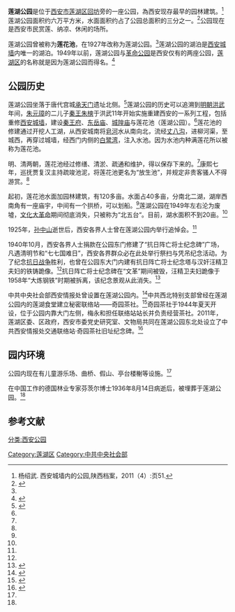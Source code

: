{{Infobox park
|park        = 莲湖公园
|image       = Lianhu Park.jpg
|image size  = 
|alt         = 
|caption     = 莲湖公园北门
|type        = 公共公园
|location    = {{CHN}}[[陕西省|陕西省]][[西安市|西安市]][[莲湖区|莲湖区]]莲湖路18号
|coordinates = 
|size        = 60000平方米
|opened      = 1927年
|operator    = [[西安市市容园林局|西安市市容园林局]]
|visitors    = 
|status      = 全年开放
|website     = 
}}

'''莲湖公园'''是位于[[西安市|西安市]][[莲湖区|莲湖区]][[西安回坊|回坊]]旁的一座公园，為西安现存最早的园林建筑。<ref name=history>杨绍武. 西安城墙内的公园,陕西档案，2011（4）:页51.</ref>莲湖公园面积约六万平方米，水面面积约占了公园总面积的三分之一。<ref name=sina>{{Cite web |url= http://travel.sina.com.cn/china/2013-07-19/1503201345_2.shtml |title= 西安散步纳凉地 莲湖公园 |author=  |date= 2013年7月19日 |publisher= 新浪旅游 |language= zh-hans |accessdate= 2013年9月20日 |quote=  |archive-date= 2019年7月23日 |archive-url= https://web.archive.org/web/20190723091944/http://travel.sina.com.cn/china/2013-07-19/1503201345_2.shtml |dead-url= no }}</ref>公园现在是西安市民赏莲、纳凉、休闲的场所。

莲湖公园曾被称为'''莲花池'''，在1927年改称为莲湖公园。<ref name=history/>莲湖公园的湖泊是[[西安城墙|西安城墙]]内唯一的湖泊。1949年以前，莲湖公园与[[革命公园|革命公园]]是西安仅有的两座公园，[[莲湖区|莲湖区]]的名称就是因为莲湖公园而得名。<ref>{{Cite web |url= http://www.lianhu.gov.cn/zjlh/lhgg/32069.htm |title= 莲湖概况 |author=  |date=  |publisher= 西安市莲湖区人民政府 |language= zh-hans |accessdate= 2013年9月20日 |quote=  |archive-date= 2017年2月26日 |archive-url= https://web.archive.org/web/20170226062608/http://www.lianhu.gov.cn/zjlh/lhgg/32069.htm |dead-url= no }}</ref>

==公园历史==
莲湖公园坐落于唐代宫城[[承天门|承天门]]遗址北侧。<ref>{{Cite web |url= http://travel.sina.com.cn/china/2013-07-23/1145202210.shtml |title= 还原大唐 一览唐长安城三大宫殿群 |author=  |date= 2013年7月23日 |publisher= 新浪旅游 |language= zh-hans |accessdate= 2013年9月20日 |quote=  |archive-date= 2019年7月21日 |archive-url= https://web.archive.org/web/20190721095534/http://travel.sina.com.cn/china/2013-07-23/1145202210.shtml |dead-url= no }}</ref>莲湖公园的历史可以追溯到[[明朝|明朝]][[洪武|洪武]]年间，[[朱元璋|朱元璋]]的二儿子[[明朝藩王列表_(秦王系)|秦王]][[朱樉|朱樉]]于洪武11年开始实施重建西安的一系列工程，包括重修[[西安城墙|西安城墙]]，建设[[秦王府|秦王府]]、[[东岳庙|东岳庙]]、[[西安城隍庙|城隍庙]]与莲花池（莲湖公园）。<ref name=history/>莲花池的修建通过开挖人工湖，从西安城南将[[皂河|皂河]]水从南向北，流经[[丈八沟|丈八沟]]，进柳河渠，至城西，再穿过城墙，经西门内侧的[[白鹭湾|白鹭湾]]，注入水池。因为水池内种满莲花所以被称为莲花池。

明、清两朝，莲花池经过修缮、清淤、疏通和维护，得以保存下来的。<ref name=history/>康熙七年，巡抚贾复汉主持疏竣池泥，将莲花池更名为“放生池”，并规定非贵客骚人不得游赏。<ref name=sina/>

起初，莲花池水面加园林建筑，有120多亩。水面占40多亩，分南北二湖，湖岸西南角有一座庙宇，中间有一个拱桥，可以划船。<ref name=history/>莲湖公园在1949年左右沦为废墟，[[文化大革命|文化大革命]]期间彻底消失，只被称为“北五台“。目前，湖水面积不到20亩。<ref name=history/>

1925年，[[孙中山|孙中山]]逝世后，西安各界人士曾在莲湖公园内举行追悼会。<ref name=sina/>

1940年10月，西安各界人士捐款在公园东门修建了“抗日阵亡将士纪念碑”广场，凡遇清明节和“七七国难日”，西安各界群众必在此处举行祭扫与凭吊纪念活动。为了纪念[[抗日战争|抗日战争]]胜利，也曾在公园东大门内建有抗日阵亡将士纪念塔与汉奸汪精卫夫妇的铁铸跪像。<ref name=sina/>抗日阵亡将士纪念碑在“文革”期间被毁，汪精卫夫妇跪像于1958年“大炼钢铁”时期被拆离，该纪念景观从此消失。<ref>{{Cite web |url= http://epaper.xiancn.com/xawb/html/2016-01/10/content_406369.htm |title= 民国时的群众集会场所——莲湖公园 |author= 袁芳 |date= 2016年1月10日 |publisher= 西安晚报 |language= zh-hans |accessdate= 2016年3月26日 |quote=  |archive-date= 2017年3月5日 |archive-url= https://web.archive.org/web/20170305020428/http://epaper.xiancn.com/xawb/html/2016-01/10/content_406369.htm |dead-url= no }}</ref>

中共中央社会部西安情报处曾设置在莲湖公园内。<ref>{{Cite web |url= http://news.hsw.cn/system/2013/08/19/051737510.shtml |title= 西安莲湖区宣传片 |author=  |date= 2013-08-19 |publisher= 华商网 |language= zh-hans |accessdate= 2013年9月20日 |quote=  |archive-date= 2019-07-24 |archive-url= https://web.archive.org/web/20190724225843/http://news.hsw.cn/system/2013/08/19/051737510.shtml |dead-url= no }}</ref>中共西北特别支部曾经在莲湖公园内的莲湖食堂建立秘密联络站——奇园茶社。<ref>{{Cite web |url= http://epaper.xiancn.com/xawb/html/2013-06/02/content_211167.htm |title= 西安事变前的“西北特支” |author= 贾秋玲 |date= 2013年6月2日 |publisher= 西安晚报 |language= zh-hans |accessdate= 2013年9月20日 |quote=  |archive-date= 2015年6月20日 |archive-url= https://web.archive.org/web/20150620191338/http://epaper.xiancn.com/xawb/html/2013-06/02/content_211167.htm |dead-url= no }}</ref>奇园茶社于1944年夏天开设，位于公园内靠大门左侧，梅永和担任联络站站长并负责经营茶社。2011年，莲湖区委、区政府，西安市委党史研究室、文物局共同在莲湖公园东北处设立了中共西安情报处交通联络站·奇园茶社旧址纪念碑。<ref>{{Cite web |url= http://epaper.xiancn.com/xawb/html/2015-12/27/content_404051.htm |title= 奇而不奇的奇园茶社 |author= 庞智 |date= 2015年12月27日 |publisher= 西安晚报 |language= zh-hans |accessdate= 2015年12月27日 |quote=  |archive-date= 2019年7月22日 |archive-url= https://web.archive.org/web/20190722202641/http://epaper.xiancn.com/xawb/html/2015-12/27/content_404051.htm |dead-url= no }}</ref>

==园内环境==
公园内现在有儿童游乐场、曲桥、假山、亭台楼榭等设施。<ref name=sina/>

在中国工作的德国林业专家芬茨尔博士1936年8月14日病逝后，被埋葬于莲湖公园。<ref name=sina/>

==参考文献==
{{portal|西安}}
{{reflist}}
{{coord|34.27048|N|108.93576|E|display=title|​format=dms|scale:1000}}

[[分类:西安公园|分类:西安公园]]
[[Category:莲湖区|Category:莲湖区]]
[[Category:中共中央社会部|Category:中共中央社会部]]